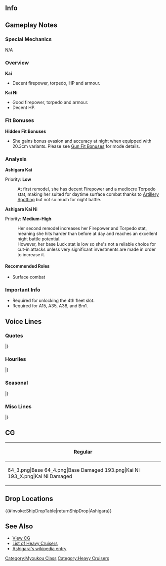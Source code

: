 ==Info==
{{KanmusuInfo|ID=057}}
{{KanmusuInfo|ID=057a}}
{{KanmusuInfo|ID=193}}

==Gameplay Notes==
===Special Mechanics===
N/A

===Overview===
'''Kai'''
* Decent firepower, torpedo, HP and armour.

'''Kai Ni'''
* Good firepower, torpedo and armour.
* Decent HP.

===Fit Bonuses===
{{:{{BASEPAGENAME}}/Equipment Bonuses}}
{{clear}}
'''Hidden Fit Bonuses'''
* She gains bonus evasion and accuracy at night when equipped with 20.3cm variants. Please see [[Gun Fit Bonuses]] for mode details.

===Analysis===
'''Ashigara Kai'''

Priority: '''Low'''

:At first remodel, she has decent Firepower and a mediocre Torpedo stat, making her suited for daytime surface combat thanks to [[Artillery Spotting]] but not so much for night battle.


'''Ashigara Kai Ni'''  

Priority: '''Medium-High'''
:Her second remodel increases her Firepower and Torpedo stat, meaning she hits harder than before at day and reaches an excellent night battle potential.
:However, her base Luck stat is low so she's not a reliable choice for cut-in attacks unless very significant investments are made in order to increase it. 

====Recommended Roles====
* Surface combat

===Important Info===
* Required for unlocking the 4th fleet slot.
* Required for A15, A35, A38, and Bm1.

==Voice Lines==
===Quotes===
{{ShipquoteHeader}}
{{ShipquoteKai
|scenario = Introduction
|origin = 足柄よ。砲雷撃戦が得意なの。ふふ、よろしくね。
|translation = I'm Ashigara. I'm good at combat. Fufu, I'll be in your care.
|audio = Ashigara-Introduction.ogg
}}
{{ShipquoteKai
|scenario = Introduction
|kai2 = yes
|origin = 重巡足柄よ。砲雷撃戦なら私に任せて！一緒に勝利を掴み取りましょう！
|translation = I'm the heavy cruiser Ashigara. Leave all the combat to me! Let's grasp victory together!
|audio = AshigaraKai2-Introduction.ogg
}}
{{ShipquoteKai
|scenario = Library
|origin = 私、足柄が英国の観艦式に参加した時のことよ。
まるで「飢えた狼のよう」と評価されたの。当然よね!この精悍なボディ!
え?それは色気がないって嫌味じゃないかって?そんなことあるわけ・・・ナイじゃない!
|translation = I, Ashigara, participated in a naval review in England that one time.<ref>She was present at the naval reveiw in Portsmouth on 1937/05/20.</ref>
I was thought to be "like a hungry wolf" then. That's expected right! With this rugged body!
Eh? That's not sexy at all? That... isn't true at all!
|audio =  Ashigara-Library.ogg
}}
{{ShipquoteKai
|scenario = Secretary 1
|origin = どうしました？何かありましたか？
|translation = What's wrong? Did you need something?
|audio = Ashigara-Secretary_1.ogg
}}
{{ShipquoteKai
|scenario = Secretary 1
|kai2 = yes
|origin = 私、足柄の出番ね……うふふっ♪
|translation = So it's my turn now... Ufufu~♪
|audio = AshigaraKai2-Secretary_1.ogg
}}
{{ShipquoteKai
|scenario = Secretary 2
|origin = なんですか？出撃ですか？
|translation = What is it? Time to sortie?
|audio = Ashigara-Secretary_2.ogg
}}
{{ShipquoteKai
|scenario = Secretary 3
|origin = さ、触らないでください！装備品は、自分で手入れしてますから。
|translation = P-please don't touch! I'll maintain my equipment on my own.
|audio = Ashigara-Secretary_3.ogg
}}
{{ShipquoteKai
|scenario = Secretary 3
|kai2 = yes
|origin = だから！装備は自分で見るって……えっ、違うの？な、何？何なの！？
|translation = I told you! I'll maintain my equipment myself... Eh, that's not it? Wh-what? What is it!?
|audio = AshigaraKai2-Secretary_3.ogg
}}
{{ShipquoteKai
|scenario = Secretary Idle
|kai = yes
|origin = 次の作戦は！？ねえ、次の作戦海域はどこ！？勝利が、戦闘が、戦いが私を呼んでいるの！
|translation = What's the next operation!? Hey, where are we going for the next operation!? Victory, battle, the fight, they're all calling me!
|audio = Ashigara-Idle.ogg
}}
{{ShipquoteKai
|scenario = Secretary (Married)
|origin = 大丈夫？あまり無理をしてはダメよ？出会いも戦いも、最初が肝心なんだから！いつも最高のコンディションで臨むのよ！
|translation = Are you alright? Don't push yourself ok? Be it the first fight or the first meeting, both are important! You always need to be in your best condition!
|audio = Ashigara-Wedding_Line.mp3
}}
{{ShipquoteKai
|scenario = Wedding
|origin = 私の能力を本当にちゃんと引き出せたのは…あなたが…そう、あなたが初めてよ！
|translation = You are... the only one who can draw out my true abilities... Yup, you're the first one to be able to!
|audio = Ashigara-Wedding.ogg
}}
{{ShipquoteKai
|scenario = Player's Score
|origin = 連絡が入ったわ。何かしら。
|translation = A message has come. I wonder what it's about.
|audio = Ashigara-Looking_At_Scores.ogg
}}
{{ShipquoteKai
|scenario = Joining the Fleet
|origin = 出撃よ！戦場が、勝利が私を呼んでいるわ！
|translation = I'm sortieing! The battlefield and victory is calling to me!
|audio = Ashigara-Joining_A_Fleet.ogg
}}
{{ShipquoteKai
|scenario = Equipment 1
|origin = 自分が強くなるこの瞬間が、私は一番好き！<ref>Shared with Supply before Kai.</ref>
|translation = I like the moment when I become stronger the best!
|audio = Ashigara-Equipment_1.mp3
}}
{{ShipquoteKai
|scenario = Equipment 2
|origin = 素晴らしいわ！みなぎってきたわ…。ねえ！試し撃ちしてもいいかしら！？
|translation = Fantastic! I'm overflowing... Hey! Can I fire a test shot!?<ref>Overflowing with power.</ref>
|audio = Ashigara-Equipment_2.mp3
}}
{{ShipquoteKai
|scenario = Equipment 2
|kai2 = yes
|origin = これは良いわね…みなぎってきたわ…！ねえ！もちろん試し撃ちしてもいいのよね！？
|translation = This is nice... I'm overflowing...! Hey! It's definitely fine for me to fire a test shot right!?
|audio = AshigaraKai2-Equipment_1.ogg
}}
{{ShipquoteKai
|scenario = Equipment 3
|origin = なにかしら？
|translation = What is it?
|audio = Ashigara-Equipment_3.ogg
}}
{{ShipquoteKai
|scenario = Supply
|kai = yes
|origin = 補給はしっかりお願い！
|translation = Please resupply me properly!
|audio = AshigaraKai2-Supply.ogg
}}
{{ShipquoteKai
|scenario = Docking (Minor Damage)
|origin = 私の戦闘に不安があるとでも言うの？
|translation = Are you saying you're uneasy about me fighting?
|audio = Ashigara-Docking_Minor.ogg
}}
{{ShipquoteKai
|scenario = Docking (Major Damage)
|origin = まぁ、勝利を掴むためには休息も必要よね。わっかりましたぁー！休むわよ。
|translation = Well, resting is necessary if you want to grasp victory. Understood! I'll get some rest. 
|audio = Ashigara-Docking_Major.ogg
}}
{{ShipquoteKai
|scenario = Docking (Major Damage)
|kai2 = yes
|origin = まぁ、勝利を掴むためには休息も必要よね。わっかりましたぁー！休むわよ。
|translation = Well, resting is necessary if you want to grasp victory. Understood! I'll get some rest.<ref>Same line but different intonation.</ref>
|audio = AshigaraKai2-Docking_Major.mp3
}}
{{ShipquoteKai
|scenario = Construction
|origin = 新しい子が来たみたい。会ってみましょう。
|translation = Looks like a new girl has arrived. Let's go meet her.
|audio = Ashigara-Construction.ogg
}}
{{ShipquoteKai
|scenario = Construction
|kai2 = yes
|origin = 新しい子か～…ライバルね！ライバル！来なさい！
|translation = A new girl has... It's a rival! A rival! Come at me!
|audio = AshigaraKai2-Construction.ogg
}}
{{ShipquoteKai
|scenario = Returning from Sortie
|origin = 艦隊が帰投。作戦が終わったみたい。
|translation = The fleet is back in port. Looks like the operation is over.
|audio = Ashigara-Returning_From_Sortie.ogg
}}
{{ShipquoteKai
|scenario = Starting a Sortie
|origin = 足柄、出撃します！戦果と勝利の報告を期待しててね！
|translation = Ashigara, sortieing! Look forward to reports of my achievements and victories!
|audio = Ashigara-Starting_A_Sortie.ogg
}}
{{ShipquoteKai
|scenario = Starting a Sortie
|kai2 = yes
|origin = 足柄、出撃します！戦果と勝利の報告を期待してて大丈夫よ！
|translation = Ashigara, sortieing! It's fine to look forward to reports of my achievements and victories!
|audio = AshigaraKai2-Starting_A_Sortie.mp3
}}
{{ShipquoteKai
|scenario = Starting a Battle
|origin = 第一戦速、砲雷撃、用意！撃ぇー！
|translation = Combat speed 1, ready for combat! Fire~!<ref>[http://www1.cts.ne.jp/fleet7/Museum/Muse062.html "Combat speeds"] (戦速) were the IJN's way of quickly communicating what speed to move at to other ships. Combat speed 1 was 18 kts.</ref>
|audio = Ashigara-Battle_Start.ogg
}}
{{ShipquoteKai
|scenario = Attack
|origin = 弾幕を張りなさいな！撃て！撃てー！
|translation = Barrage them! Fire! Fire~!
|audio = Ashigara-Attack.ogg
}}
{{ShipquoteKai
|scenario = Daytime Spotting/ Night Battle Attack
|origin = 10門の主砲は伊達じゃないのよ！
|translation = My 10 main guns aren't just for show!
|audio = Ashigara-Night_Attack.ogg
}}
{{ShipquoteKai
|scenario = Night Battle
|origin = さぁ、第二幕よ。全艦突撃！
|translation = Now, time for the 2nd act. All ships, charge!
|audio = Ashigara-Night_Battle.ogg
}}
{{ShipquoteKai
|scenario = Night Battle
|kai2 = yes
|origin = こんなんじゃ帰さないわ…。突撃よ！突撃ぃー♪
|translation = I can't return home like this... Charge! Charge~♪
|audio = AshigaraKai2-Night_Battle.ogg
}}
{{ShipquoteKai
|scenario = MVP
|origin = だって私、足柄がいるんだもの！当然の結果よね！大勝利！
|translation = I mean, I was present! So of course this was the expected result! A great victory!
|audio = Ashigara-MVP.ogg
}}
{{ShipquoteKai
|scenario = Minor Damage 1
|origin = きゃ！痛いじゃない！
|translation = Kyah! That hurt!
|audio = Ashigara-Minor_Damage_1.ogg
}}
{{ShipquoteKai
|scenario = Minor Damage 2
|origin = んにゃ！？んにゃー！！
|translation = Nya!? Nyaa!!
|audio = Ashigara-Minor_Damage_2.ogg
}}
{{ShipquoteKai
|scenario = Major Damage
|origin = ちっくしょう…この私が、ここまでやられるなんて…
|translation = Goddamnit... I've been reduced to such a state...
|audio = Ashigara-Major_Damage.ogg
}}
{{ShipquoteKai
|scenario = Sunk
|origin = 勝利だけが…私の誇りだったのに…っ。
|translation = Being victorious... was the only thing I was proud of...
|audio = Ashigara-Sunk.ogg
}}
|} <references/>

{{clear}}

===Hourlies===
{{ShipquoteHeader | type = hourly}}
{{ShipquoteKai
|scenario = 00:00 
|origin = 深夜0時、日付が変わったわ！私、そして鎮守府の本当のスタートは、ここからよ！
|translation = 12am. The date has changed! Now this is where the naval base and I will really start!<ref>Implying she's getting serious now.</ref>
|audio = Ashigara-00.ogg
}}
{{ShipquoteKai
|scenario = 01:00 
|origin = マルヒトマルマル。深夜は感覚が研ぎ澄まされるの。サイッコーね。
|translation = 0100. My senses get sharper late at night. Feels great.
|audio = Ashigara-01.ogg
}}
{{ShipquoteKai
|scenario = 02:00 
|origin = マルフタマルマル。よーし、勝利のためのイメージトレーニングよ！おやすみなさーい！
|translation = 0200. Alright, time to do some image training for the sake of victory! Good night!
|audio = Ashigara-02.ogg
}}
{{ShipquoteKai
|scenario = 03:00 
|origin = マルサンマルマル。Zzz…はっ！危ない、提督！ここは私がぁ…Zzz
|translation = 0300. *snores*... Ha! Watch out, Admiral! Leave it to me... *snores*
|audio = Ashigara-03.ogg
}}
{{ShipquoteKai
|scenario = 04:00 
|origin = マルヨンマルマル…ん…お前たちなど…わたし一人で充分よぉ! …口ほどにも無いぃ…Zzz
|translation = 0400... Ngh... You've all done enough... I can handle it alone from here! ...I'm not just talk... *snores*
|audio = Ashigara-04.ogg
}}
{{ShipquoteKai
|scenario = 05:00 
|origin = マルゴーマルマル…Zzz…もっと骨のある相手は！ 居ないの…？ この足柄様にぃ…Zzz
|translation = 0500... *snores*... Give me opponents with more spirit! Isn't there anyone...? To take on me...*snores*
|audio = Ashigara-05.ogg
}}
{{ShipquoteKai
|scenario = 06:00 
|origin = マルロクマルマル…あっ、あれ！？提督が居ない、提督、どこ！？…あっちの部屋かしら…
|translation = 0600... Ah, huh!? The Admiral is gone, where are you, Admiral!? ...I wonder if he's in that room...
|audio = Ashigara-06.ogg
}}
{{ShipquoteKai
|scenario = 07:00 
|origin = マルナナマルマル。はぁーびっくりしたぁ！提督、どうして妙高姉さんと一緒に！？
|translation = 0700. *sigh* You surprised me! Why are you with Myoukou-neesan, Admiral!?
|audio = Ashigara-07.ogg
}}
{{ShipquoteKai
|scenario = 08:00 
|origin = マルハチマルマル。ビックリしたらお腹がすいたわ。間宮さん、勝利定食、おねがーい！
|translation = 0800. That surprise made me hungry. Give me one victory set meal please, Mamiya!
|audio = Ashigara-08.ogg
}}
{{ShipquoteKai
|scenario = 09:00 
|origin = マルキューマルマル。提督、やっぱり朝の定食は間宮さんに限りますね！おーいしーい！
|translation = 0900. You definitely need to have a set meal at Mamiya's for breakfast right, Admiral! So delicious~!
|audio = Ashigara-09.ogg
}}
{{ShipquoteKai
|scenario = 10:00 
|origin = ヒトマルマルマル、そろそろ、勝利のために出撃ですね！重巡戦隊でいきましょう！
|translation = 1000. It's almost time to sortie for victory! Let's send out the heavy cruiser squadron!
|audio = Ashigara-10.ogg
}}
{{ShipquoteKai
|scenario = 11:00 
|origin = ヒトヒトマルマル。やっぱり重巡は最高ですね！この狼のような身のこなし！ねっ！
|translation = 1100. Heavy cruisers are definitely the best! With bodies like wolves! Right!
|audio = Ashigara-11.ogg
}}
{{ShipquoteKai
|scenario = 12:00 
|origin = ヒトフタマルマル。提督、お昼はカツサンドよ。もちろん、「勝つ」！験を担ぐのよ！
|translation = 1200. It's katsu sandwiches for lunch, Admiral! Of course we'll win! I'll test that superstition!<ref>In Japanese, 'victory' can be pronounced as 'katsu' which is what the breaded, deep fried pork fillets are called. So katsu are eaten in hopes of obtaining victory.</ref>
|audio = Ashigara-12.ogg
}}
{{ShipquoteKai
|scenario = 13:00 
|origin = ヒトサンマルマル！さあ、午後も皆で勝ちにいきましょう！勝利へゴーよ！
|translation = 1300! Now, let's all go be victorious this afternoon too! Forwards to victory!
|audio = Ashigara-13.ogg
}}
{{ShipquoteKai
|scenario = 14:00 
|origin = ヒトヨンマルマル。訓練が足りないわね…。妙高姉さんのように、強く強くならないと！
|translation = 1400. I haven't trained enough... I need to get stronger and stronger like Myoukou-neesan!
|audio = Ashigara-14.ogg
}}
{{ShipquoteKai
|scenario = 15:00 
|origin = ヒトゴーマルマル。妙高姉さんはすごく強いの、一見そうは見えないのが、逆に怖いのよ…。
|translation = 1500. Myoukou-neesan is really strong. It might not seem so at first glance, but she can be scary...
|audio = Ashigara-15.ogg
}}
{{ShipquoteKai
|scenario = 16:00 
|origin = ヒトロクマルマル。しかも、一度火がつくとお説教が長い長い！…え、知ってた？
|translation = 1600. I mean once her fire is lit, her scolding can go on and on and on! ...Eh, you knew?
|audio = Ashigara-16.ogg
}}
{{ShipquoteKai
|scenario = 17:00 
|origin = ヒトナナマルマル。そろそろ、長時間の遠征から、皆が戻るころね。首尾はどうかしら？
|translation = 1700. It's almost time for the long expeditions to return. Did they succeed?
|audio = Ashigara-17.ogg
}}
{{ShipquoteKai
|scenario = 18:00 
|origin = ヒトハチマルマル。では秘書艦、この足柄が、勝利を祝ってカレー作っちゃおうかな！
|translation = 1800. Then as the secretary ship I'll go make some curry to celebrate the victory!
|audio = Ashigara-18.ogg
}}
{{ShipquoteKai
|scenario = 19:00 
|origin = ヒトキューマルマル！さーあ、油どんどん持ってきてー！次々に揚げるわよーっ！
|translation = 1900! Come on, bring me more oil! I'll fry them all up!
|audio = Ashigara-19.ogg
}}
{{ShipquoteKai
|scenario = 20:00 
|origin = フタマルマルマル、…百枚以上のカツは…迫力あるわね…。いいわ！みなぎってくるわ！
|translation = 2000 ...More than a hundred katsu... looks impressive... That's fine! I'll have my fill!
|audio = Ashigara-20.ogg
}}
{{ShipquoteKai
|scenario = 21:00 
|origin = フタヒトマルマル、ええっ！私のカツカレーで、胸焼け続出！？な、なんでよー！？
|translation = 2100. Eeeh! My katsu curry has given everyone heartburn!? Wh-why!?
|audio = Ashigara-21.ogg
}}
{{ShipquoteKai
|scenario = 22:00 
|origin = フタフタマルマル…提督、慰めなんていらないわ…。おかしいなあ…何がいけないの？
|translation = 2200... I don't need comforting, Admiral... That's strange... What went wrong?
|audio = Ashigara-22.ogg
}}
{{ShipquoteKai
|scenario = 23:00 
|origin = フタサンマルマル！よーし！気持ち入れ替え完了！今晩も、戦闘イメトレ頑張るわ！
|translation = 2300! Alright! I'm done moping! I'll do my best doing image training for battles tonight!
|audio = Ashigara-23.ogg
}}
|} <references/>

{{clear}}

===Seasonal===
{{SeasonalHeaderOld}}
{{SeasonalQuote
|scenario = [[Seasonal/White_Day_2015|White Day 2015]]
|origin = ええっ？この手は何かって？チョコのお返しは未だかなって... ああ、え？　そうなの？
|translation =	Eeh? What are you doing with those hands? I haven’t gotten a gift in return for those chocolates… Ah, eh? Really?
|audio = Ashigara_WhiteDay.ogg
|notes = 
}}
{{SeasonalQuote
|scenario = [[Seasonal/Second_Anniversary|2nd Anniversary]]
|origin = 二周年じゃない二周年！これは凄いわ、漲ってきたわ！大量の勝をあげるわ！
|translation =	Isn’t it the 2nd anniversary now! This is amazing, I’m overcome with emotions! I’ll bring you many victories!
|audio =057_Ashigara _2ndAnniv.mp3
|notes = 
}}
{{SeasonalQuote
|scenario = [[Seasonal/Early_Summer_Season_Update|Early Summer 2015]]
|origin = 今年も夏が近づいてきたわね。……何だか、みなぎってきたわ！イケる！今年はイケるわ！
|translation =	Summer is getting closer again… I’m feeling great! I can do this! I’ll do it this year!
|audio = Ashigara_Early_Summer_HQ.ogg
|notes =
}}
{{SeasonalQuote
|scenario = [[Seasonal/Early_Autumn_2015_Seasonal_Update|Early Autumn 2015]]
|origin = 秋は少し寂しいわね。ようし、そんな時こそ勝利のカツカレーよ。ようし、作るわ。
|translation =	Autumn feels a bit lonely. Alright, at times like these we need to have Victory Katsu Curry. Right, I’ll make some.
|audio = Ashigara_Early_Autumn2015.ogg
|notes =
}}
{{SeasonalQuote
|scenario = [[Seasonal/Christmas_2015|Christmas 2015]]
|origin = メリークリスマス！もちろん今夜のメインディッシュはかつよ！聖夜にかつ！これよ！
|translation =	Merry Christmas! Of course the main dish tonight will be katsu! Victory for the holy night! Like that!<ref>”Katsu” is pronounced the same as “victory”.</ref>
|audio = Ashigara_Christmas_2015_Sec1.ogg
|notes =
}}
{{SeasonalQuote
|scenario = [[Seasonal/New_Year_2016|New Year 2016]]
|origin = 謹賀新年ょ、提督！今年もバンバン勝利して行くわよ！えいいもちろう！やるわ！
|translation =	Happy New Year, Admiral! Let’s bang out some victories again this year! Of course! I can do it!
|audio = Ashigara_New_Years_Day_2016.ogg
|notes = 
}}
{{SeasonalQuote
|scenario = [[Seasonal/Setsubun_2016|Setsubun 2016]]
|origin = 豆まきかぁ。…まあ、いいけど、間違っても妙高姉さんに投げないでよね。…あぁ！
|translation =	Bean throwing huh... Well, it’s fine but, Myoukou-neesan will never throw beans. …Ah!
|audio = Ashigara_Setsubun_2016_Sec1.ogg
|notes = 
}}
{{SeasonalQuote
|scenario = [[Seasonal/Valentine%27s_Day_2016|Valentine’s Day 2016]]
|origin = さぁ、受けたりんさい。この足柄の勝利チョコ食べれは勝利確実の。さぁ!
|translation =	Come on, just take it. You’ll be victorious after eating my Victory Chocolate. Go on!
|audio = Ashigara_Valentine_Sec1.ogg
|notes = 
}}
{{SeasonalQuote
|scenario = [[Seasonal/Third_Anniversary|3rd Anniversary]]
|origin = あら、今日は私たちの大切な記念日じゃない！こんな日は、カツを揚げなきゃ！ねぇ？
|translation =	Oh, today is our important anniversary! We need to have katsu on a day like this! Right?
|audio = Ashigara_3rd_Anniversary_Sec1.mp3
|notes = 
}}
|}<references/>

{{clear}}

===Misc Lines===
{{SeasonalHeaderOld}}
{{SeasonalQuote
|scenario = [[Seasonal/Final_Battle|Eve of the Final Battle 2017]]
|origin = この「飢えた狼」っと言われた、足柄、大事な戦いの予感を感じるは！全力出撃、よい！
|translation =	As someone known as the “Hungry Wolf”, I have a feeling that this will be an important battle! Let’s sortie with all our might!
|audio = Ashigara_Kantai_Kessen_2017_Sec1.mp3
|notes = 
}}
|}<references/>

{{clear}}

==CG==
{| class="mw-collapsible mw-collapsed wikitable" style="width: 100%;"
!Regular
|-
|<gallery>
64_3.png|Base
64_4.png|Base Damaged
193.png|Kai Ni
193_X.png|Kai Ni Damaged
</gallery>
|}

==Drop Locations==
{{#invoke:ShipDropTable|returnShipDrop|Ashigara}}



==See Also==
*[[{{PAGENAME}}/Gallery|View {{PAGENAME}} CG]]
*[[EliteCA|List of Heavy Cruisers]]
*[[wikipedia:Japanese_cruiser_Ashigara|Ashigara's wikipedia entry]]
{{shiplist}}
[[Category:Myoukou Class]]
[[Category:Heavy Cruisers]]